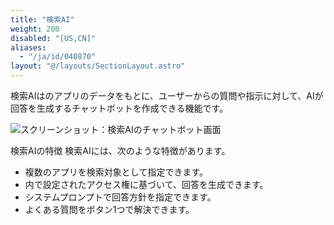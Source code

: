 ```yaml
---
title: "検索AI"
weight: 200
disabled: "[US,CN]"
aliases:
  - "/ja/id/040870"
layout: "@/layouts/SectionLayout.astro"
---
```




検索AIは<Kintone />のアプリのデータをもとに、ユーザーからの質問や指示に対して、AIが回答を生成するチャットボットを作成できる機能です。

<Img src="/k/kintone/img-ja/ai_search_index_01.png" alt="スクリーンショット：検索AIのチャットボット画面" />

<Heading id="ai_search_index_10">検索AIの特徴</Heading>
検索AIには、次のような特徴があります。

* 複数のアプリを検索対象として指定できます。
* <Kintone />内で設定されたアクセス権に基づいて、回答を生成できます。
* システムプロンプトで回答方針を指定できます。
* よくある質問をボタン1つで解決できます。
